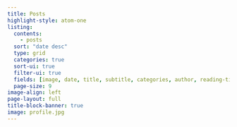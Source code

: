 ```yaml
---
title: Posts
highlight-style: atom-one
listing:
  contents: 
    - posts
  sort: "date desc"
  type: grid
  categories: true
  sort-ui: true
  filter-ui: true
  fields: [image, date, title, subtitle, categories, author, reading-time]
  page-size: 9
image-align: left
page-layout: full
title-block-banner: true
image: profile.jpg
---
```

